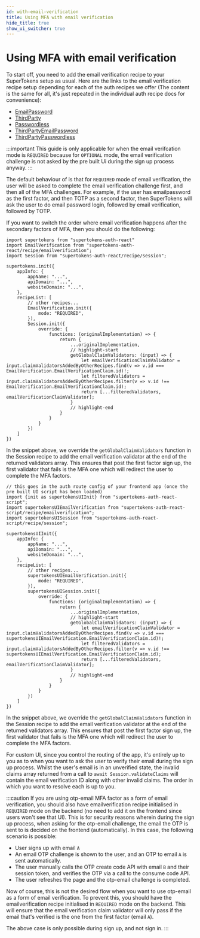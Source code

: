 ```yaml
---
id: with-email-verification
title: Using MFA with email verification
hide_title: true
show_ui_switcher: true
---
```



<MFAPaidBanner />

# Using MFA with email verification

To start off, you need to add the email verification recipe to your SuperTokens setup as usual. Here are the links to the email verification recipe setup depending for each of the auth recipes we offer (The content is the same for all, it's just repeated in the individual auth recipe docs for convenience):

- [EmailPassword](/docs/emailpassword/common-customizations/email-verification/about)
- [ThirdParty](/docs/thirdparty/common-customizations/email-verification/about)
- [Passwordless](/docs/passwordless/common-customizations/email-verification/about)
- [ThirdPartyEmailPassword](/docs/thirdpartyemailpassword/common-customizations/email-verification/about)
- [ThirdPartyPasswordless](/docs/thirdpartypasswordless/common-customizations/email-verification/about)

<PreBuiltOrCustomUISwitcher>

<PreBuiltUIContent>

:::important
This guide is only applicable for when the email verifcation mode is `REQUIRED` because for `OPTIONAL` mode, the email verification challenge is not asked by the pre built Ui during the sign up process anyway.
:::

The default behaviour of is that for `REQUIRED` mode of email verification, the user will be asked to complete the email verification challenge first, and then all of the MFA challenges. For example, if the user has emailpassword as the first factor, and then TOTP as a second factor, then SuperTokens will ask the user to do email password login, followed by email verification, followed by TOTP.

If you want to switch the order where email verification happens after the secondary factors of MFA, then you should do the following:

<FrontendPreBuiltUITabs>

<TabItem value="reactjs">

```tsx
import supertokens from "supertokens-auth-react"
import EmailVerification from "supertokens-auth-react/recipe/emailverification";
import Session from "supertokens-auth-react/recipe/session";

supertokens.init({
    appInfo: {
        appName: "...",
        apiDomain: "...",
        websiteDomain: "...",
    },
    recipeList: [
        // other recipes...
        EmailVerification.init({
            mode: "REQUIRED",
        }),
        Session.init({
            override: {
                functions: (originalImplementation) => {
                    return {
                        ...originalImplementation,
                        // highlight-start
                        getGlobalClaimValidators: (input) => {
                            let emailVerificationClaimValidator = input.claimValidatorsAddedByOtherRecipes.find(v => v.id === EmailVerification.EmailVerificationClaim.id)!;
                            let filteredValidators = input.claimValidatorsAddedByOtherRecipes.filter(v => v.id !== EmailVerification.EmailVerificationClaim.id);
                            return [...filteredValidators, emailVerificationClaimValidator];
                        }
                        // highlight-end
                    }
                }
            }
        })
    ]
})
```

In the snippet above, we override the `getGlobalClaimValidators` function in the Session recipe to add the email verification validator at the end of the returned validators array. This ensures that post the first factor sign up, the first validator that fails is the MFA one which will redirect the user to complete the MFA factors.

</TabItem>

<TabItem value="angular">

```tsx
// this goes in the auth route config of your frontend app (once the pre built UI script has been loaded)
import {init as supertokensUIInit} from "supertokens-auth-react-script";
import supertokensUIEmailVerification from "supertokens-auth-react-script/recipe/emailverification";
import supertokensUISession from "supertokens-auth-react-script/recipe/session";

supertokensUIInit({
    appInfo: {
        appName: "...",
        apiDomain: "...",
        websiteDomain: "...",
    },
    recipeList: [
        // other recipes...
        supertokensUIEmailVerification.init({
            mode: "REQUIRED",
        }),
        supertokensUISession.init({
            override: {
                functions: (originalImplementation) => {
                    return {
                        ...originalImplementation,
                        // highlight-start
                        getGlobalClaimValidators: (input) => {
                            let emailVerificationClaimValidator = input.claimValidatorsAddedByOtherRecipes.find(v => v.id === supertokensUIEmailVerification.EmailVerificationClaim.id)!;
                            let filteredValidators = input.claimValidatorsAddedByOtherRecipes.filter(v => v.id !== supertokensUIEmailVerification.EmailVerificationClaim.id);
                            return [...filteredValidators, emailVerificationClaimValidator];
                        }
                        // highlight-end
                    }
                }
            }
        })
    ]
})
```

In the snippet above, we override the `getGlobalClaimValidators` function in the Session recipe to add the email verification validator at the end of the returned validators array. This ensures that post the first factor sign up, the first validator that fails is the MFA one which will redirect the user to complete the MFA factors.

</TabItem>

</FrontendPreBuiltUITabs>

</PreBuiltUIContent>

<CustomUIContent>

For custom UI, since you control the routing of the app, it's entirely up to you as to when you want to ask the user to verify their email during the sign up process. Whilst the user's email is in an unverified state, the invalid claims array returned from a call to `await Session.validateClaims` will contain the email verification ID along with other invalid claims. The order in which you want to resolve each is up to you.

</CustomUIContent>

</PreBuiltOrCustomUISwitcher>


:::caution
If you are using otp-email MFA factor as a form of email verification, you should also have emailverification recipe initialised in `REQUIRED` mode on the backend (no need to add it on the frontend since users won't see that UI). This is for security reasons wherein during the sign up process, when asking for the otp-email challenge, the email the OTP is sent to is decided on the frontend (automatically). In this case, the following scenario is possible:
- User signs up with email `A`
- An email OTP challenge is shown to the user, and an OTP to email `A` is sent automatically.
- The user manually calls the OTP create code API with email `B` and their session token, and verifies the OTP via a call to the consume code API.
- The user refreshes the page and the otp-email challenge is completed.

Now of course, this is not the desired flow when you want to use otp-email as a form of email verification. To prevent this, you should have the emailverification recipe initialised in `REQUIRED` mode on the backend. This will ensure that the email verification claim validator will only pass if the email that's verified is the one from the first factor (email `A`).

The above case is only possible during sign up, and not sign in.
:::